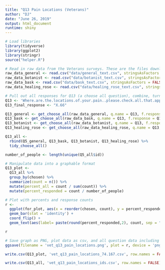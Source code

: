 ```yaml
---
title: "Q13 Pain Locations (Veterans)"
author: "DJ"
date: "June 26, 2019"
output: html_document
runtime: shiny
---
```


```r
# Load libraries
library(tidyverse)
library(ggplot2)
library(stringr)
source("helper.R")
```

```r
# Read in raw data from the Veterans surveys. These are the files downloaded from survey monkey saved as a .csv
raw_data_general <- read.csv("data/general_text.csv", stringsAsFactors = FALSE)
raw_data_botanist <- read.csv("data/botanist_text.csv", stringsAsFactors = FALSE)
raw_data_bask <- read.csv("data/bask_text.csv", stringsAsFactors = FALSE)
raw_data_healing_rose <- read.csv("data/healing_rose_text.csv", stringsAsFactors = FALSE)
```

```r
# Pull out all responses for Q13 (a choose all question), combine, turn into a tidy data format for further processing then determine 'question n'
Q13 <- 'Where.are.the.locations.of.your.pain..please.check.all.that.apply.'
Q13_final_response <- "X.66"

Q13_general <- get_choose_all(raw_data_general, q.name = Q13, f.response = Q13_final_response)
Q13_bask <- get_choose_all(raw_data_bask, q.name = Q13, f.response = Q13_final_response)
Q13_botanist <- get_choose_all(raw_data_botanist, q.name = Q13, f.response = Q13_final_response)
Q13_healing_rose <- get_choose_all(raw_data_healing_rose, q.name = Q13, f.response = Q13_final_response)

Q13_all <- 
  rbind(Q5_general, Q13_bask, Q13_botanist, Q13_healing_rose) %>%
  tidy_choose_all()

number_of_people <- length(unique(Q5_all$id))
```

```r
# Manipulate data into a graphable format
Q13_plot <-
  Q13_all %>%
  group_by(chosen) %>%
  summarize(count = n()) %>%
  mutate(percent_all = count / sum(count)) %>%
  mutate(percent_responded = count / number_of_people)
```

```r
# Plot with percents and response counts
r <- 
  ggplot(for_plot, aes(x = reorder(chosen, count), y = percent_responded)) +
  geom_bar(stat = 'identity') +
  coord_flip() +
  geom_text(aes(label= paste(round(percent_responded,2), count, sep = "***")))

r
```

```r
# Save graph as PNG, plot data as csv, and all question data including response IDs as csv (save question n and N at end of plot file as "_x.x")
ggsave(filename = 'vet_q13_pain_locations.png', plot = r, device = 'png')

write.csv(Q13_plot, 'vet_q13_pain_locations_74.167.csv', row.names = FALSE)

write.csv(Q13_all, 'vet_q13_pain_locations_ids.csv', row.names = FALSE)
```
